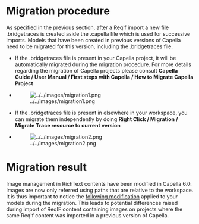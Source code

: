 = Migration procedure =
As specified in the previous section, after a Reqif import a new
file .bridgetraces is created aside the .capella file which is used
for successive imports. Models that have been created in previous
versions of Capella need to be migrated for this version, including
the .bridgetraces file.

* If the .bridgetraces file is present in your Capella project, it will be automatically migrated during the migration procedure. For more details regarding the migration of Capella projects please consult <b>Capella Guide / User Manual / First steps with Capella / How to Migrate Capella Project</b>

* [[Image:../../images/migration1.png]]

* If the .bridgetraces file is present in elsewhere in your workspace, you can migrate them independently by doing <b>Right Click / Migration / Migrate Trace resource to current version</b>

* [[Image:../../images/migration2.png]]

= Migration result =

Image management in RichText contents have been modified in Capella 6.0. Images are now only referred using paths that are relative to the workspace. It is thus important to notice the [[../help/topic/org.polarsys.capella.ui.doc/html/First%20steps%20with%20Capella/3.5.%20How%20to%20migrate%20Capella%20projects.html?cp=6_1_3_4_0#Special_attention_to_image_used_in_the_project | following modification]] applied to your models during the migration.
This leads to potential differences raised during import of ReqIF content containing images on projects where the same ReqIf content was imported in a previous version of Capella.  